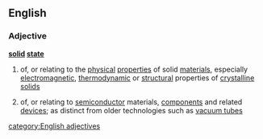 ==English==
===Adjective===
{{wikipedia}}
'''[[solid]] [[state]]'''
#{{physics}} of, or relating to the [[physical]] [[properties]] of solid [[material]]s, especially [[electromagnetic]], [[thermodynamic]] or [[structural]] properties of [[crystalline]] [[solid]]s
#{{electronics}} of, or relating to [[semiconductor]] materials, [[components]] and related [[device]]s; as distinct from older technologies such as [[vacuum tube]]s
[[category:English adjectives]]
